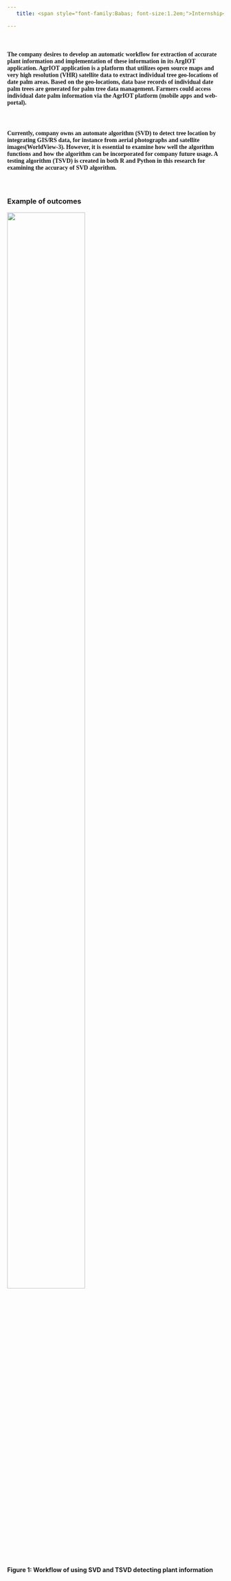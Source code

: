 ```yaml
---
   title: <span style="font-family:Babas; font-size:1.2em;">Internship</span>

---
```


<br/>


#### <span style="font-family:times;font-size:12pt0 color:black;">The company desires to develop **an automatic workflow for extraction of accurate plant information** and implementation of these information in its ArgIOT application. AgrIOT application is a platform that utilizes open source maps and very high resolution (VHR) satellite data to extract individual tree geo-locations of date palm areas. Based on the geo-locations, data base records of individual date palm trees are generated for palm tree data management. Farmers could access individual date palm information via the AgrIOT platform (mobile apps and web-portal).</span>

<br/>


####  <span style="font-family:times;font-size:12pt0 color:black;">Currently, company owns an automate algorithm (SVD) to detect tree location by integrating GIS/RS data, for instance from aerial photographs and satellite images(WorldView-3). However, it is essential to examine how well the algorithm functions and how the algorithm can be incorporated for company future usage. **A testing algorithm (TSVD) is created in both R and Python in this research for examining the accuracy of SVD algorithm.** </span>



<br/>

###  **Example of outcomes**

<p align="left">
<img style="float: middle;" src="figures/workflow.jpg" height = 80% width=60% ><p>
####  Figure 1: Workflow of using SVD and TSVD detecting plant information